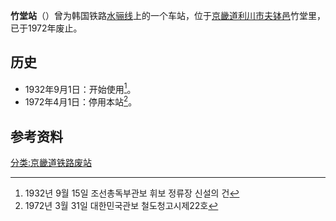 {{朝鮮半島車站資訊
|公司色 = black
|文字色 = 
|站名 = 竹堂站
|圖片 = 
|pxl = 
|圖片說明 =
|前一站 = [[茂村站|茂村]]
|前一站距離 = 2.1
|後一站距離 = 4.7
|後一站 = [[梅柳站|梅柳]]
|諺文 = 죽당역
|朝鮮漢字 = 竹堂驛
|文觀部式 = Jukdang-yeok
|馬-賴式 = 
|副站名 = 
|車站編號 = 
|停站路線數 = 
|所屬公司 = [[大韩民国铁道厅|大韩民国铁道厅]]
|所屬路線 = [[水骊线|水骊线]]
|距離 = 59.7
|起點站 = [[水原站_(京畿道)|水原]]
|所在地 =[[京畿道|京畿道]][[利川市_(京畿道)|利川市]][[夫钵邑|夫钵邑]]竹堂里
|車站構造 = 地面车站
|月台配置 = 
|啟用年月日 = 1932年9月1日 
|廢站年月日 = 1972年4月1日
|上下車人次 = 
|統計年度 = 
|轉車 = 
|備註 = 
|全寬備註 = 
}}

'''竹堂站'''（{{kor|諺=죽당역|漢=竹堂驛|羅=Jukdang yeok|f=y}}）曾为韩国铁路[[水骊线|水骊线]]上的一个车站，位于[[京畿道|京畿道]][[利川市_(京畿道)|利川市]][[夫钵邑|夫钵邑]]竹堂里，已于1972年废止。

== 历史 ==
*1932年9月1日：开始使用<ref>1932년 9월 15일 조선총독부관보 휘보 정류장 신설의 건</ref>。
*1972年4月1日：停用本站<ref>1972년 3월 31일 대한민국관보 철도청고시제22호</ref>。

== 参考资料 ==
{{reflist}}

{{水骊线}}
{{Railwaystation-stub}}
[[分类:京畿道铁路废站|分类:京畿道铁路废站]]